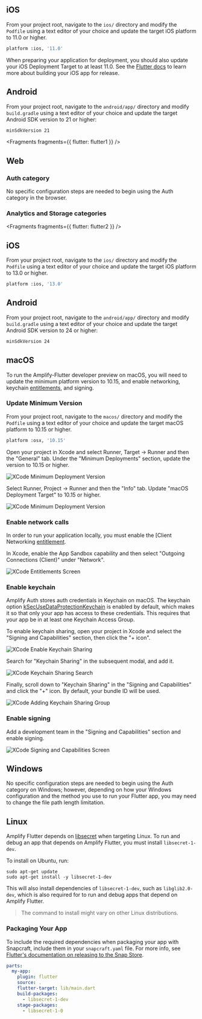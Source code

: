 <BlockSwitcher>

<Block name="Stable (Mobile)">

## iOS
From your project root, navigate to the `ios/` directory and modify the `Podfile` using a text editor of your choice and update the target iOS platform to 11.0 or higher.

```bash
platform :ios, '11.0'
```

<Callout>

When preparing your application for deployment, you should also update your iOS Deployment Target to at least 11.0. See the [Flutter docs](https://docs.flutter.dev/deployment/ios) to learn more about building your iOS app for release.

</Callout>

## Android
From your project root, navigate to the `android/app/` directory and modify `build.gradle` using a text editor of your choice and update the target Android SDK version to 21 or higher:

```bash
minSdkVersion 21
```


<Fragments fragments={{ flutter: flutter1 }} />

</Block>

<Block name = "Developer Preview (Mobile, Web & Desktop)">

## Web

### Auth category

No specific configuration steps are needed to begin using the Auth category in the browser.

### Analytics and Storage categories


<Fragments fragments={{ flutter: flutter2 }} />

## iOS
From your project root, navigate to the `ios/` directory and modify the `Podfile` using a text editor of your choice and update the target iOS platform to 13.0 or higher.

```bash
platform :ios, '13.0'
```

## Android

From your project root, navigate to the `android/app/` directory and modify `build.gradle` using a text editor of your choice and update the target Android SDK version to 24 or higher:

```bash
minSdkVersion 24
```

## macOS
To run the Amplify-Flutter developer preview on macOS, you will need to update the minimum platform version to 10.15, and enable networking, keychain [entitlements](https://developer.apple.com/documentation/bundleresources/entitlements), and signing.

### Update Minimum Version 

From your project root, navigate to the `macos/` directory and modify the `Podfile` using a text editor of your choice and update the target macOS platform to 10.15 or higher.

```bash
platform :osx, '10.15'
```

Open your project in Xcode and select Runner, Target -> Runner and then the "General" tab. Under the "Minimum Deployments" section, update the version to 10.15 or higher.

![XCode Minimum Deployment Version](/images/project-setup/flutter/mac/target-min-deployment-version.png)

Select Runner, Project -> Runner and then the "Info" tab. Update "macOS Deployment Target" to 10.15 or higher.

![XCode Minimum Deployment Version](/images/project-setup/flutter/mac/project-min-deployment-version.png)

### Enable network calls

In order to run your application locally, you must enable the [Client Networking [entitlement](https://developer.apple.com/documentation/bundleresources/entitlements/com_apple_security_network_client).

In Xcode, enable the App Sandbox capability and then select "Outgoing Connections (Client)" under "Network".

![XCode Entitlements Screen](/images/project-setup/flutter/mac/xcode-entitlements.png)

### Enable keychain

Amplify Auth stores auth credentials in Keychain on macOS. The keychain option [kSecUseDataProtectionKeychain](https://developer.apple.com/documentation/security/ksecusedataprotectionkeychain?language=objc) is enabled by default, which makes it so that only your app has access to these credentials. This requires that your app be in at least one Keychain Access Group.

To enable keychain sharing, open your project in Xcode and select the "Signing and Capabilities" section, then click the "+ icon".

![XCode Enable Keychain Sharing](/images/project-setup/flutter/mac/enable-keychain-access.png)

Search for "Keychain Sharing" in the subsequent modal, and add it.

![XCode Keychain Sharing Search](/images/project-setup/flutter/mac/search-keychain-sharing.png)

Finally, scroll down to "Keychain Sharing" in the "Signing and Capabilities" and click the "+" icon. By default, your bundle ID will be used.

![XCode Adding Keychain Sharing Group](/images/project-setup/flutter/mac/adding-keychain-access-group.png)

### Enable signing 

Add a development team in the "Signing and Capabilities" section and enable signing.

![XCode Signing and Capabilities Screen](/images/project-setup/flutter/mac/enable-signing.png)

## Windows
No specific configuration steps are needed to begin using the Auth category on Windows; however, depending on how your Windows configuration and the method you use to run your Flutter app, you may need to change the file path length limitation.

## Linux
Amplify Flutter depends on [libsecret](https://wiki.gnome.org/Projects/Libsecret) when targeting Linux. To run and debug an app that depends on Amplify Flutter, you must install `libsecret-1-dev`.

To install on Ubuntu, run:

```terminal
sudo apt-get update
sudo apt-get install -y libsecret-1-dev
```

This will also install dependencies of `libsecret-1-dev`, such as `libglib2.0-dev`, which is also required for to run and debug apps that depend on Amplify Flutter.

> The command to install might vary on other Linux distributions.

### Packaging Your App
To include the required dependencies when packaging your app with Snapcraft, include them in your `snapcraft.yaml` file. For more info, see [Flutter's documentation on releasing to the Snap Store](https://docs.flutter.dev/deployment/linux).

```yaml
parts:
  my-app:
    plugin: flutter
    source: .
    flutter-target: lib/main.dart
    build-packages:
      - libsecret-1-dev
    stage-packages:
      - libsecret-1-0
```

</Block>

</BlockSwitcher>